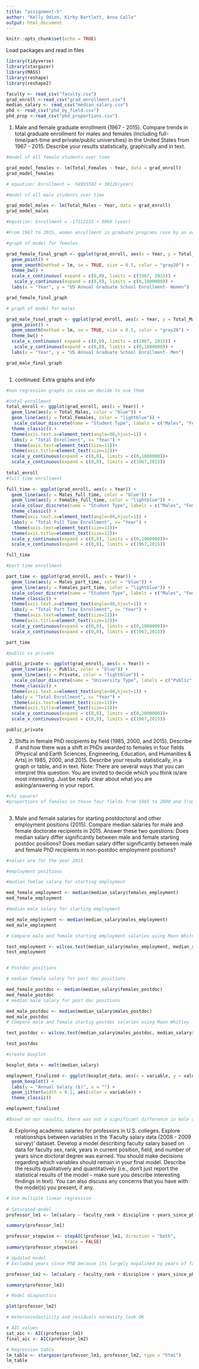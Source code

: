 ```yaml
---
title: "assignment-5"
author: "Kelly Odion, Kirby Bartlett, Anna Calle"
output: html_document
---
```


```r
knitr::opts_chunk$set(echo = TRUE)
```

Load packages and read in files
```r
library(tidyverse)
library(stargazer)
library(MASS)
library(reshape)
library(reshape2)

faculty <- read_csv("faculty.csv")
grad_enroll <-read_csv("grad_enrollment.csv")
median_salary <- read_csv("median_salary.csv")
phd <- read_csv("phd_by_field.csv")
phd_prop <-read_csv("phd_proportions.csv")


```



1) Male and female graduate enrollment (1967 - 2015). Compare trends in total graduate enrollment
for males and females (including full-time/part-time and private/public universities) in the United
States from 1967 - 2015. Describe your results statistically, graphically and in text.
```r

#model of all female students over time

grad_model_females <- lm(Total_Females ~ Year, data = grad_enroll)
grad_model_females

# equation: Enrollment = -58955502 + 30126(year) 

#model of all male students over time

grad_model_males <- lm(Total_Males ~ Year, data = grad_enroll)
grad_model_males

#equation: Enrollment = -17112153 + 9069 (year)

#From 1967 to 2015, women enrollment in graduate programs rose by an average of 30,126 per year, while enrollment for men only rose by 9,069

#graph of model for females

grad_female_final_graph <- ggplot(grad_enroll, aes(x = Year, y = Total_Females)) +
  geom_point() +
  geom_smooth(method = lm, se = TRUE, size = 0.5, color = "gray20") +
  theme_bw() +
  scale_x_continuous( expand = c(0,0), limits = c(1967, 2015)) +
   scale_y_continuous(expand = c(0,0), limits = c(0,1800000)) +
  labs(x = "Year", y = "US Annual Graduate School Enrollment- Women")

grad_female_final_graph

# graph of model for males

grad_male_final_graph <- ggplot(grad_enroll, aes(x = Year, y = Total_Males)) +
  geom_point() +
  geom_smooth(method = lm, se = TRUE, size = 0.5, color = "gray20") +
  theme_bw() +
  scale_x_continuous( expand = c(0,0), limits = c(1967, 2015)) +
   scale_y_continuous(expand = c(0,0), limits = c(0,1800000)) +
  labs(x = "Year", y = "US Annual Graduate School Enrollment- Men")

grad_male_final_graph



```

1) continued: Extra graphs and info

```r
#non regression graphs in case we decide to use them

#total enrollment 
total_enroll <- ggplot(grad_enroll, aes(x = Year)) +
  geom_line(aes(y = Total_Males, color = "blue")) +
  geom_line(aes(y = Total_Females, color = "lightblue")) +
   scale_colour_discrete(name = "Student Type", labels = c("Males", "Females")) +
  theme_classic() +
  theme(axis.text.x=element_text(angle=90,hjust=1)) +
  labs(y = "Total Enrollment", x= "Year") +
   theme(axis.text=element_text(size=11))+
  theme(axis.title=element_text(size=12))+
  scale_y_continuous(expand = c(0,0), limits = c(0,1800000))+
  scale_x_continuous(expand = c(0,0), limits = c(1967,2015))
                      
total_enroll
#full time enrollment 

full_time <- ggplot(grad_enroll, aes(x = Year)) +
  geom_line(aes(y = Males_full_time, color = "blue")) +
  geom_line(aes(y = Females_full_time, color = "lightblue")) +
  scale_colour_discrete(name = "Student Type", labels = c("Males", "Females")) +
  theme_classic() +
  theme(axis.text.x=element_text(angle=90,hjust=1)) +
  labs(y = "Total Full Time Enrollment", x= "Year") +
   theme(axis.text=element_text(size=11))+
  theme(axis.title=element_text(size=12))+
  scale_y_continuous(expand = c(0,0), limits = c(0,1000000))+
  scale_x_continuous(expand = c(0,0), limits = c(1967,2015))

full_time

#part time enrollment

part_time <- ggplot(grad_enroll, aes(x = Year)) +
  geom_line(aes(y = Males_part_time, color = "blue")) +
  geom_line(aes(y = Females_part_time, color = "lightblue")) +
  scale_colour_discrete(name = "Student Type", labels = c("Males", "Females")) +
  theme_classic() +
  theme(axis.text.x=element_text(angle=90,hjust=1)) +
  labs(y = "Total Part Time Enrollment", x= "Year") +
   theme(axis.text=element_text(size=11))+
  theme(axis.title=element_text(size=12))+
  scale_y_continuous(expand = c(0,0), limits = c(0,1000000))+
  scale_x_continuous(expand = c(0,0), limits = c(1967,2015))

part_time

#public vs private 

public_private <- ggplot(grad_enroll, aes(x = Year)) +
  geom_line(aes(y = Public, color = "blue")) +
  geom_line(aes(y = Private, color = "lightblue")) +
   scale_colour_discrete(name = "University Type", labels = c("Public", "Private")) +
  theme_classic() +
  theme(axis.text.x=element_text(angle=90,hjust=1)) +
  labs(y = "Total Enrollment", x= "Year") +
   theme(axis.text=element_text(size=11))+
  theme(axis.title=element_text(size=12))+
  scale_y_continuous(expand = c(0,0), limits = c(0,2000000))+
  scale_x_continuous(expand = c(0,0), limits = c(1967,2015))

public_private
```

2) Shifts in female PhD recipients by field (1985, 2000, and 2015). Describe if and how there was
a shift in PhDs awarded to females in four fields (Physical and Earth Sciences, Engineering, Education,
and Humanities & Arts) in 1985, 2000, and 2015. Describe your results statistically, in a graph or table,
and in text. Note: There are several ways that you can interpret this question. You are invited to decide
which you think is/are most interesting. Just be really clear about what you are asking/answering in
your report.
```r
#chi square? 
#proportions of females in those four fields from 1985 to 2000 and from 2000 to 2015 



```

3) Male and female salaries for starting postdoctoral and other employment positions (2015).
Compare median salaries for male and female doctorate recipients in 2015. Answer these two questions:
Does median salary differ significantly between male and female starting postdoc positions? Does
median salary differ significantly between male and female PhD recipients in non-postdoc employment
positions?
```r
#values are for the year 2015 

#employment positions 

#median femlae salary for starting employment 

med_female_employment <- median(median_salary$females_employment)
med_female_employment

#median male salary for starting employment 

med_male_employment <- median(median_salary$males_employment)
med_male_employment

# Compare male and female starting employment salaries using Mann Whitney 

test_employment <- wilcox.test(median_salary$males_employment, median_salary$females_employment, paired = TRUE)
test_employment


# Postdoc positions 

# median female salary for post doc positions 

med_female_postdoc <- median(median_salary$females_postdoc)
med_female_postdoc
# median male salary for post doc positions 

med_male_postdoc <- median(median_salary$males_postdoc)
med_male_postdoc
# Compare male and female startig postdoc salaries using Mann Whitley

test_postdoc <- wilcox.test(median_salary$males_postdoc, median_salary$females_postdoc, paired = TRUE)

test_postdoc

#create boxplot 

boxplot_data <- melt(median_salary)

employment_finalized <- ggplot(boxplot_data, aes(x = variable, y = value)) +
  geom_boxplot() +
  labs(y = "Annual Salary ($)", x = "") +
  geom_jitter(width = 0.1, aes(color = variable)) +
  theme_classic()

employment_finalized

#Based on our results, there was not a significant difference in male and female salaires in 2015 in postdoc appointments, but there was in traditional employment settings (V = 101, p = 0.0025). Actual difference in median salaries for employment positions was $3,417. Actual difference in median salaries for post doc positions was $3,000


```

4) Exploring academic salaries for professors in U.S. colleges. Explore relationships between
variables in the ‘Faculty salary data (2008 - 2009 survey)’ dataset. Develop a model describing faculty
salary based on data for faculty sex, rank, years in current position, field, and number of years since
doctoral degree was earned. You should make decisions regarding which variables should remain in your
final model. Describe the results qualitatively and quantitatively (i.e., don’t just report the statistical
results of the model – make sure you describe interesting findings in text). You can also discuss any
concerns that you have with the model(s) you present, if any.
```r
# Use multiple linear regression 
 
# Saturated model
professor_lm1 <- lm(salary ~ faculty_rank + discipline + years_since_phd + years_faculty_service + sex, data = faculty)

summary(professor_lm1)

```
```r
professor_stepwise <- stepAIC(professor_lm1, direction = "both", 
                      trace = FALSE)
summary(professor_stepwise)
```

```r
# Updated model
# Excluded years since PhD because its largely expalined by years of faculty service

professor_lm2 <- lm(salary ~ faculty_rank + discipline + years_since_phd + sex, data = faculty)

summary(professor_lm2)

# Model diagnostics

plot(professor_lm2)

# Heteroscedasticity and residuals normality look OK
```

```r
# AIC values
sat_aic <- AIC(professor_lm1)
final_aic <- AIC(professor_lm2)

```

```r
# Regression table
lm_table <- stargazer(professor_lm1, professor_lm2, type = "html")
lm_table
```

